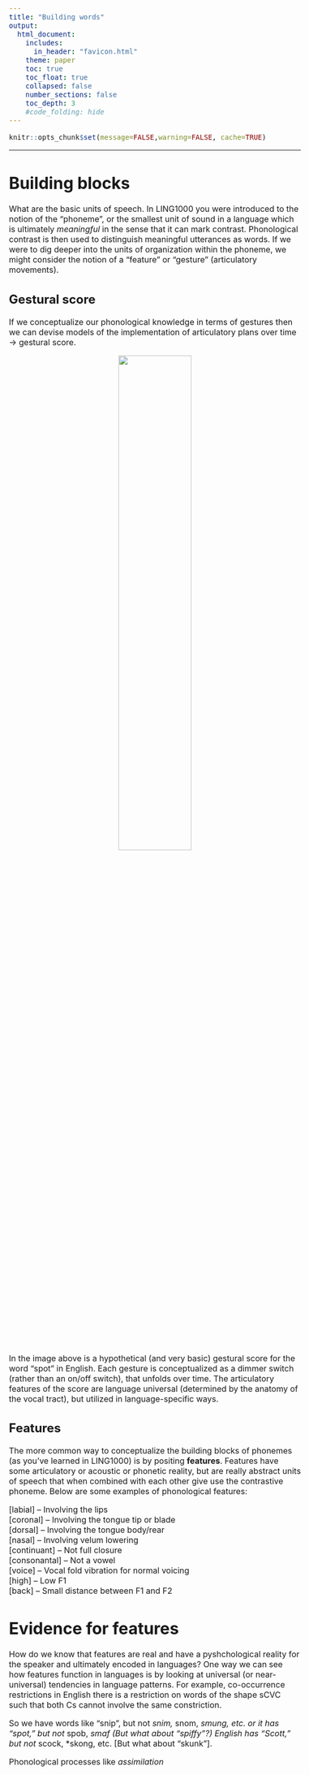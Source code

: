 ```yaml
---
title: "Building words"
output:
  html_document:
    includes:
      in_header: "favicon.html"
    theme: paper
    toc: true
    toc_float: true
    collapsed: false
    number_sections: false
    toc_depth: 3
    #code_folding: hide
---
```

<style type="text/css">
  body{
  font-size: 12pt;
}
</style>

```r
knitr::opts_chunk$set(message=FALSE,warning=FALSE, cache=TRUE)
```

----

# Building blocks

What are the basic units of speech. In LING1000 you were introduced to the notion of the "phoneme", or the smallest unit of sound in a language which is ultimately *meaningful* in the sense that it can mark contrast. Phonological contrast is then used to distinguish meaningful utterances as words. If we were to dig deeper into the units of organization within the phoneme, we might consider the notion of a "feature" or "gesture" (articulatory movements).

## Gestural score

If we conceptualize our phonological knowledge in terms of gestures then we can devise models of the implementation of articulatory plans over time $\rightarrow$ gestural score.

<p align="center">
  <img src="images/gestural_score.png" width="50%" height="50%">
</p>

In the image above is a hypothetical (and very basic) gestural score for the word "spot" in English. Each gesture is conceptualized as a dimmer switch (rather than an on/off switch), that unfolds over time. The articulatory features of the score are language universal (determined by the anatomy of the vocal tract), but utilized in language-specific ways. 

## Features

The more common way to conceptualize the building blocks of phonemes (as you've learned in LING1000) is by positing **features**. Features have some articulatory or acoustic or phonetic reality, but are really abstract units of speech that when combined with each other give use the contrastive phoneme. Below are some examples of phonological features:

[labial] -- Involving the lips\
[coronal] -- Involving the tongue tip or blade\
[dorsal] -- Involving the tongue body/rear\
[nasal] -- Involving velum lowering\
[continuant] -- Not full closure\
[consonantal] -- Not a vowel\
[voice] -- Vocal fold vibration for normal voicing\
[high] -- Low F1\
[back] -- Small distance between F1 and F2\

# Evidence for features

How do we know that features are real and have a pyshchological reality for the speaker and ultimately encoded in languages? One way we can see how features function in languages is by looking at universal (or near-universal) tendencies in language patterns. For example, co-occurrence restrictions in English there is a restriction on words of the shape sCVC such that both Cs cannot involve the same constriction.

So we have words like “snip”, but not *snim, *snom, *smung, etc. or it has “spot,” but not *spob, *smaf (But what about “spiffy”?)
English has “Scott,” but not *scock, *skong, etc. [But what about “skunk”].

Phonological processes like *assimilation* 



